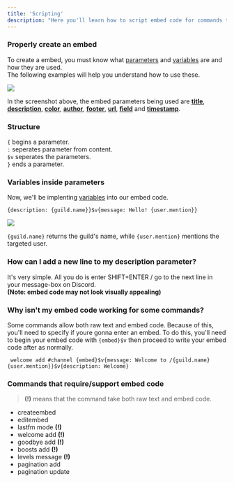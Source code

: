 ```yaml
---
title: 'Scripting'
description: "Here you'll learn how to script embed code for commands that support it."
---
```

### Properly create an embed
To create a embed, you must know what [parameters](/extras/parameters) and [variables](/extras/variables) are and how they are used. <br />
The following examples will help you understand how to use these.

  <Frame type="glass">
    <img src="https://i.imgur.com/ytj8EjS.png"/>
  </Frame>

In the screenshot above, the embed parameters being used are [**title**](/extras/parameters#title), [**description**](/extras/parameters#description), [**color**](/extras/parameters#color), [**author**](/extras/parameters#author), [**footer**](/extras/parameters#footer), [**url**](/extras/parameters#url), [**field**](/extras/parameters#field) and [**timestamp**](/extras/parameters#timestamp).

### Structure

 `{` begins a parameter. <br /> `:` seperates parameter from content.  <br /> `$v` seperates the parameters. <br /> `}` ends a parameter.

### Variables inside parameters

Now, we'll be implenting [variables](/extras/variables) into our embed code.
 ``` 
{description: {guild.name}}$v{message: Hello! {user.mention}}
```
  <Frame type="glass">
    <img src="https://i.imgur.com/PDikvh8.png"/>
  </Frame>

`{guild.name}` returns the guild's name, while `{user.mention}` mentions the targeted user.


### How can I add a new line to my description parameter?
It's very simple. All you do is enter SHIFT+ENTER / go to the next line in your message-box on Discord. <br /> **(Note: embed code may not look visually appealing)**            

### Why isn't my embed code working for some commands?

Some commands allow both raw text and embed code. Because of this, you'll need to specify if youre gonna enter an embed. To do this, you'll need to begin your embed code with `{embed}$v` then proceed to write your embed code after as normally.


 ```
  welcome add #channel {embed}$v{message: Welcome to /{guild.name} {user.mention}}$v{description: Welcome}
 ```

### Commands that require/support embed code
> **(!)** means that the command take both raw text and embed code.
- createembed
- editembed
- lastfm mode **(!)**
- welcome add **(!)**
- goodbye add **(!)**
- boosts add **(!)**
- levels message **(!)**
- pagination add 
- pagination update
